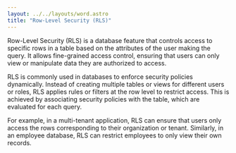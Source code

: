 ```yaml
---
layout: ../../layouts/word.astro
title: "Row-Level Security (RLS)"
---
```

Row-Level Security (RLS) is a database feature that controls access to specific rows in a table based on the attributes of the user making the query. It allows fine-grained access control, ensuring that users can only view or manipulate data they are authorized to access.

RLS is commonly used in databases to enforce security policies dynamically. Instead of creating multiple tables or views for different users or roles, RLS applies rules or filters at the row level to restrict access. This is achieved by associating security policies with the table, which are evaluated for each query. 

For example, in a multi-tenant application, RLS can ensure that users only access the rows corresponding to their organization or tenant. Similarly, in an employee database, RLS can restrict employees to only view their own records.